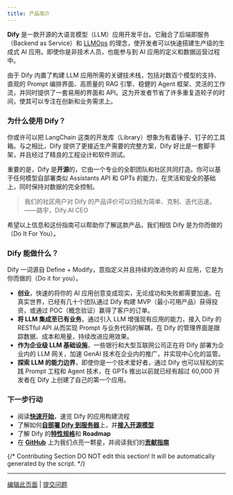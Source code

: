 ```yaml
---
title: 产品简介
---
```


**Dify** 是一款开源的大语言模型（LLM）应用开发平台。它融合了后端即服务（Backend as Service）和 [LLMOps](learn-more/extended-reading/what-is-llmops) 的理念，使开发者可以快速搭建生产级的生成式 AI 应用。即使你是非技术人员，也能参与到 AI 应用的定义和数据运营过程中。

由于 Dify 内置了构建 LLM 应用所需的关键技术栈，包括对数百个模型的支持、直观的 Prompt 编排界面、高质量的 RAG 引擎、稳健的 Agent 框架、灵活的工作流，并同时提供了一套易用的界面和 API。这为开发者节省了许多重复造轮子的时间，使其可以专注在创新和业务需求上。

### 为什么使用 Dify？

你或许可以把 LangChain 这类的开发库（Library）想象为有着锤子、钉子的工具箱。与之相比，Dify 提供了更接近生产需要的完整方案，Dify 好比是一套脚手架，并且经过了精良的工程设计和软件测试。

重要的是，Dify 是**开源**的，它由一个专业的全职团队和社区共同打造。你可以基于任何模型自部署类似 Assistants API 和 GPTs 的能力，在灵活和安全的基础上，同时保持对数据的完全控制。

> 我们的社区用户对 Dify 的产品评价可以归结为简单、克制、迭代迅速。
> ——路宇，Dify.AI CEO

希望以上信息和这份指南可以帮助你了解这款产品，我们相信 Dify 是为你而做的（Do It For You）。

### Dify 能做什么？

<Info>
Dify 一词源自 Define + Modify，意指定义并且持续的改进你的 AI 应用，它是为你而做的（Do it for you）。
</Info>

* **创业**，快速的将你的 AI 应用创意变成现实，无论成功和失败都需要加速。在真实世界，已经有几十个团队通过 Dify 构建 MVP（最小可用产品）获得投资，或通过 POC（概念验证）赢得了客户的订单。
* **将 LLM 集成至已有业务**，通过引入 LLM 增强现有应用的能力，接入 Dify 的 RESTful API 从而实现 Prompt 与业务代码的解耦，在 Dify 的管理界面是跟踪数据、成本和用量，持续改进应用效果。
* **作为企业级 LLM 基础设施**，一些银行和大型互联网公司正在将 Dify 部署为企业内的 LLM 网关，加速 GenAI 技术在企业内的推广，并实现中心化的监管。
* **探索 LLM 的能力边界**，即使你是一个技术爱好者，通过 Dify 也可以轻松的实践 Prompt 工程和 Agent 技术，在 GPTs 推出以前就已经有超过 60,000 开发者在 Dify 上创建了自己的第一个应用。

### 下一步行动

* 阅读[**快速开始**](/zh-hans/guides/application-orchestrate/creating-an-application)，速览 Dify 的应用构建流程
* 了解如何[**自部署 Dify 到服务器**](/zh-hans/getting-started/install-self-hosted/docker-compose)上，并[**接入开源模型**](/zh-hans/guides/model-configuration/)
* 了解 Dify 的[**特性规格**](/zh-hans/getting-started/readme/features-and-specifications/)和 **Roadmap**
* 在 [**GitHub**](https://github.com/langgenius/dify) 上为我们点亮一颗星，并阅读我们的[**贡献指南**](/zh-hans/community/contribution)

{/*
Contributing Section
DO NOT edit this section!
It will be automatically generated by the script.
*/}

---

[编辑此页面](https://github.com/langgenius/dify-docs/edit/main/zh-hans/introduction.mdx) | [提交问题](https://github.com/langgenius/dify-docs/issues/new?title=文档问题%3A%20duct&body=%23%23%20问题描述%0A%3C%21--%20请简要描述您发现的问题%20--%3E%0A%0A%23%23%20页面链接%0Ahttps%3A%2F%2Fgithub.com%2Flanggenius%2Fdify-docs%2Fblob%2Fmain%2Fzh-hans%2Fintroduction.mdx%0A%0A%23%23%20建议修改%0A%3C%21--%20如果有具体的修改建议，请在此说明%20--%3E%0A%0A%3C%21--%20感谢您对文档质量的关注！%20--%3E)

